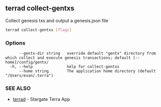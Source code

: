 ## terrad collect-gentxs

Collect genesis txs and output a genesis.json file

```sh Terrad
terrad collect-gentxs [flags]
```

### Options

```
      --gentx-dir string   override default "gentx" directory from which collect and execute genesis transactions; default [--home]/config/gentx/
  -h, --help               help for collect-gentxs
      --home string        The application home directory (default "/Users/evan/.terra")
```

### SEE ALSO

* [terrad](terrad.md)	 - Stargate Terra App


